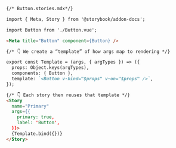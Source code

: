 ```md
{/* Button.stories.mdx*/}

import { Meta, Story } from '@storybook/addon-docs';

import Button from './Button.vue';

<Meta title="Button" component={Button} />

{/* 👇 We create a “template” of how args map to rendering */}

export const Template = (args, { argTypes }) => ({
  props: Object.keys(argTypes),
  components: { Button },
  template: `<Button v-bind="$props" v-on="$props" />`,
});

{/* 👇 Each story then reuses that template */}
<Story
  name="Primary"
  args={{
    primary: true,
    label: 'Button',
  }}>
  {Template.bind({})}
</Story>
```